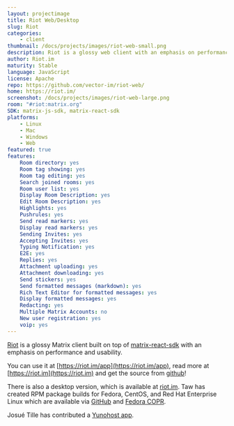 ```yaml
---
layout: projectimage
title: Riot Web/Desktop
slug: Riot
categories: 
    - client
thumbnail: /docs/projects/images/riot-web-small.png
description: Riot is a glossy web client with an emphasis on performance and usability
author: Riot.im
maturity: Stable
language: JavaScript
license: Apache
repo: https://github.com/vector-im/riot-web/
home: https://riot.im/
screenshot: /docs/projects/images/riot-web-large.png
room: "#riot:matrix.org"
SDK: matrix-js-sdk, matrix-react-sdk
platforms:
    - Linux
    - Mac
    - Windows
    - Web
featured: true
features:
    Room directory: yes
    Room tag showing: yes
    Room tag editing: yes
    Search joined rooms: yes
    Room user list: yes
    Display Room Description: yes
    Edit Room Description: yes
    Highlights: yes
    Pushrules: yes
    Send read markers: yes
    Display read markers: yes
    Sending Invites: yes
    Accepting Invites: yes
    Typing Notification: yes
    E2E: yes
    Replies: yes
    Attachment uploading: yes
    Attachment downloading: yes
    Send stickers: yes
    Send formatted messages (markdown): yes
    Rich Text Editor for formatted messages: yes
    Display formatted messages: yes
    Redacting: yes
    Multiple Matrix Accounts: no
    New user registration: yes
    voip: yes
---
```


[Riot](https://riot.im) is a glossy Matrix client built on top of [matrix-react-sdk](https://matrix.org/docs/projects/sdk/matrix.org-react-sdk.html) with an emphasis on performance and usability.

You can use it at [https://riot.im/app](https://riot.im/app), read more at [https://riot.im](https://riot.im) and get the source from [github](https://github.com/vector-im/vector-web)!

There is also a desktop version, which is available at [riot.im](https://riot.im/desktop.html). Taw has created RPM package builds for Fedora, CentOS, and Red Hat Enterprise Linux which are available via [GitHub](https://github.com/taw00/riot-rpm/) and [Fedora COPR](https://copr.fedorainfracloud.org/coprs/taw/Riot/).

Josué Tille has contributed a [Yunohost app](https://github.com/Josue-T/riot_ynh).


